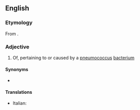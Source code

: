 ==English==

===Etymology===
From {{af|en|pneumococcus|-al}}.

===Adjective===
{{en-adj|-}}

# Of, pertaining to or caused by a [[pneumococcus]] [[bacterium]]

====Synonyms====
* {{l|en|pneumococcic}}

====Translations====
{{trans-top|of, pertaining to or caused by the pneumococcus}}
* Italian: {{t|it|pneumococcico}}
{{trans-mid}}
{{trans-bottom}}